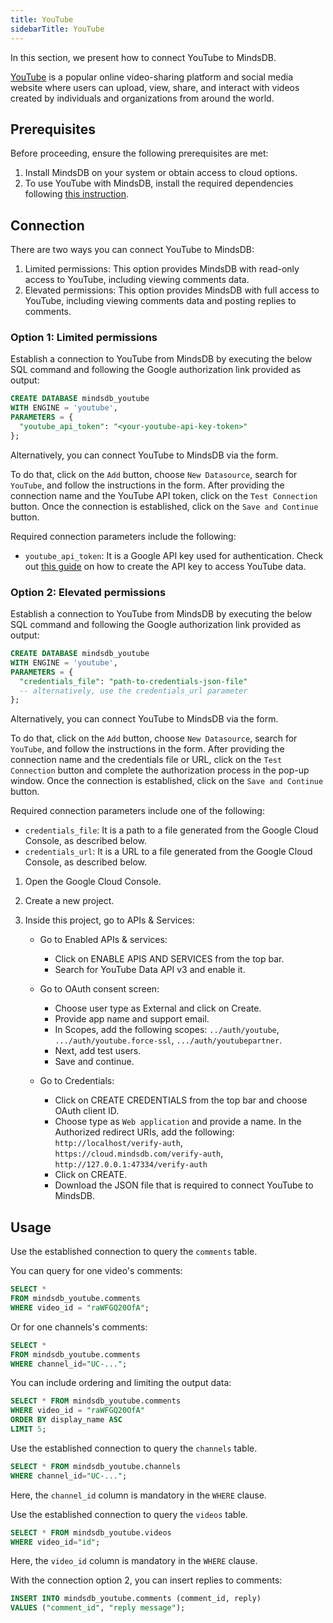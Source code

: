 ```yaml
---
title: YouTube
sidebarTitle: YouTube
---
```


In this section, we present how to connect YouTube to MindsDB.

[YouTube](https://www.youtube.com/) is a popular online video-sharing platform and social media website where users
can upload, view, share, and interact with videos created by individuals and organizations from around the world.

## Prerequisites

Before proceeding, ensure the following prerequisites are met:

 1. Install MindsDB on your system or obtain access to cloud options.
 2. To use YouTube with MindsDB, install the required dependencies following [this instruction](/setup/self-hosted/docker#install-dependencies).

## Connection

There are two ways you can connect YouTube to MindsDB:

1. Limited permissions: This option provides MindsDB with read-only access to YouTube, including viewing comments data.
2. Elevated permissions: This option provides MindsDB with full access to YouTube, including viewing comments data and posting replies to comments.

### Option 1: Limited permissions

Establish a connection to YouTube from MindsDB by executing the below SQL command and following the Google authorization link provided as output:

```sql
CREATE DATABASE mindsdb_youtube
WITH ENGINE = 'youtube',
PARAMETERS = {
  "youtube_api_token": "<your-youtube-api-key-token>"
};
```

<Tip>
Alternatively, you can connect YouTube to MindsDB via the form.

To do that, click on the `Add` button, choose `New Datasource`, search for `YouTube`, and follow the instructions in the form. After providing the connection name and the YouTube API token, click on the `Test Connection` button. Once the connection is established, click on the `Save and Continue` button.
</Tip>

Required connection parameters include the following:

*    `youtube_api_token`: It is a Google API key used for authentication. Check out [this guide](https://blog.hubspot.com/website/how-to-get-youtube-api-key) on how to create the API key to access YouTube data.

### Option 2: Elevated permissions

Establish a connection to YouTube from MindsDB by executing the below SQL command and following the Google authorization link provided as output:

```sql
CREATE DATABASE mindsdb_youtube
WITH ENGINE = 'youtube',
PARAMETERS = {
  "credentials_file": "path-to-credentials-json-file"
  -- alternatively, use the credentials_url parameter
};
```

<Tip>
Alternatively, you can connect YouTube to MindsDB via the form.

To do that, click on the `Add` button, choose `New Datasource`, search for `YouTube`, and follow the instructions in the form. After providing the connection name and the credentials file or URL, click on the `Test Connection` button and complete the authorization process in the pop-up window. Once the connection is established, click on the `Save and Continue` button.
</Tip>

Required connection parameters include one of the following:

*    `credentials_file`: It is a path to a file generated from the Google Cloud Console, as described below.
*    `credentials_url`: It is a URL to a file generated from the Google Cloud Console, as described below.

<Accordion title="How to Generate the Credentials File" icon="youtube" iconType="thin">

  1. Open the Google Cloud Console.

  2. Create a new project.

  3. Inside this project, go to APIs & Services:

      - Go to Enabled APIs & services:
        - Click on ENABLE APIS AND SERVICES from the top bar.
        - Search for YouTube Data API v3 and enable it.

      - Go to OAuth consent screen:
        - Choose user type as External and click on Create.
        - Provide app name and support email.
        - In Scopes, add the following scopes: `../auth/youtube`, `.../auth/youtube.force-ssl`, `.../auth/youtubepartner`.
        - Next, add test users.
        - Save and continue.

      - Go to Credentials:
        - Click on CREATE CREDENTIALS from the top bar and choose OAuth client ID.
        - Choose type as `Web application` and provide a name. In the Authorized redirect URIs, add the following: `http://localhost/verify-auth`, `https://cloud.mindsdb.com/verify-auth`, `http://127.0.0.1:47334/verify-auth`
        - Click on CREATE.
        - Download the JSON file that is required to connect YouTube to MindsDB.
</Accordion>

## Usage

Use the established connection to query the `comments` table.

You can query for one video's comments:

```sql
SELECT * 
FROM mindsdb_youtube.comments
WHERE video_id = "raWFGQ20OfA";
```

Or for one channels's comments:

```sql
SELECT * 
FROM mindsdb_youtube.comments
WHERE channel_id="UC-...";
```

You can include ordering and limiting the output data:

```sql
SELECT * FROM mindsdb_youtube.comments
WHERE video_id = "raWFGQ20OfA"
ORDER BY display_name ASC
LIMIT 5;
```

Use the established connection to query the `channels` table.

```sql
SELECT * FROM mindsdb_youtube.channels
WHERE channel_id="UC-...";
```

Here, the `channel_id` column is mandatory in the `WHERE` clause.

Use the established connection to query the `videos` table.

```sql
SELECT * FROM mindsdb_youtube.videos
WHERE video_id="id";
```

Here, the `video_id` column is mandatory in the `WHERE` clause.

With the connection option 2, you can insert replies to comments:

```sql
INSERT INTO mindsdb_youtube.comments (comment_id, reply)
VALUES ("comment_id", "reply message");
```
